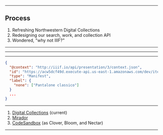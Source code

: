 <SlidePage>
    
<Cover>

<Tribe />

</Cover>

---

## Process

1. Refreshing Northwestern Digital Collections
2. Redesigning our search, work, and collection API
3. Wondered, "why not IIIF?"

---

<Intro image="wireframe" />

---

<Intro image="annotated" />

---

<ProblemStatement />

```json
{
  "@context": "http://iiif.io/api/presentation/3/context.json",
  "id": "https://acw5dcf49d.execute-api.us-east-1.amazonaws.com/dev/items/iiif-image-manifest-1",
  "type": "Manifest",
  "label": {
    "none": ["Pantalone classico"]
  }
  ...
}
```

---

<NectarThumbnail />

<NectarLabel as="h2" />

1. [Digital Collections](https://dc.library.northwestern.edu/items/7298fdce-adc1-4501-9e14-9e8bd985e149) (current)
2. [Mirador](https://projectmirador.org/embed/?iiif-content=https://acw5dcf49d.execute-api.us-east-1.amazonaws.com/dev/items/iiif-image-manifest-1)
3. [CodeSandbox](https://codesandbox.io/s/the-front-end-theory-bsnyqe?file=/src/App.jsx) (as Clover, Bloom, and Nectar)

---

<Intro image="ecosystem" />

</SlidePage>
